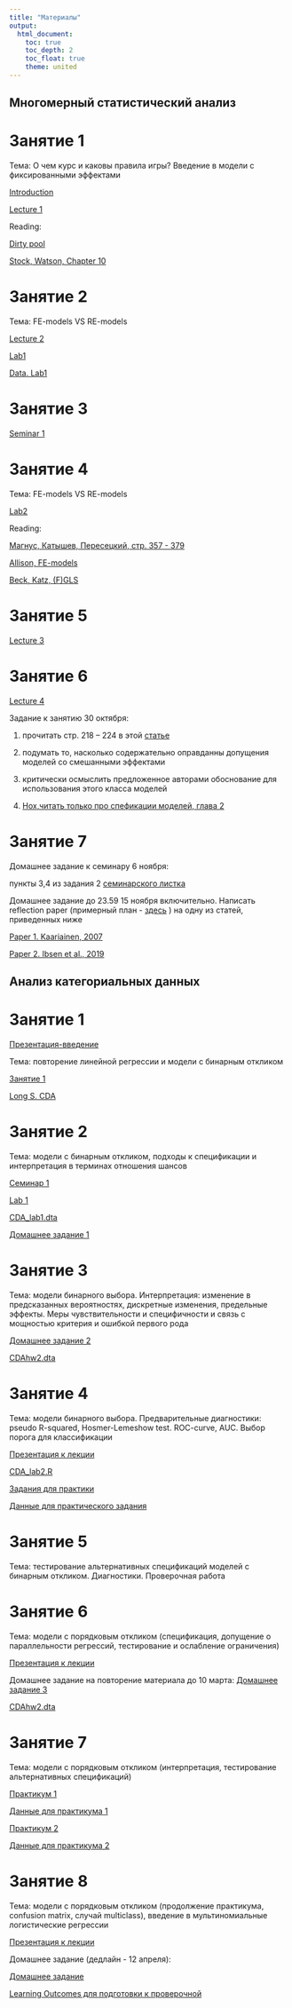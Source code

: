 ```yaml
---
title: "Материалы"
output: 
  html_document:
    toc: true
    toc_depth: 2
    toc_float: true
    theme: united
---
```

## Многомерный статистический анализ
 
# Занятие 1
 
Тема: О чем курс и каковы правила игры? Введение в модели с фиксированными эффектами
  
<a href="MSA_intro_2020.pdf" title=>Introduction</a> 
 
<a href="MSA_lecture1_2020.pdf" title=>Lecture 1</a> 
 
Reading: 

<a href="Green et al., Dirty pool.pdf" title=>Dirty pool</a>  

<a href="https://yadi.sk/i/4YsEBveY1j4nUw" title=>Stock, Watson, Chapter 10</a>  

# Занятие 2 
 
Тема: FE-models VS RE-models
 
<a href="MSA_lecture2_2020.pdf" title=>Lecture 2</a>  
 
<a href="MSA_lab1_2020.R" title=>Lab1</a>  

<a href="MSA_lab1.dta" title=>Data. Lab1</a>

# Занятие 3

<a href="MSA_seminar_1_2020.pdf" title=>Seminar 1</a> 

# Занятие 4
 
Тема: FE-models VS RE-models
 
<a href="MSA_lab2 .R" title=>Lab2</a>  
 
Reading: 

<a href="https://yadi.sk/i/qpr_QNaO6ZuVvA" title =>Магнус, Катышев, Пересецкий, стр. 357 - 379 

<a href="allison_fixed_effects.pdf" title => Allison, FE-models

<a href="Beck, Katz.pdf" title => Beck, Katz, (F)GLS</a> 

# Занятие 5

<a href="MSA_lecture3.pdf" title=>Lecture 3</a>  

# Занятие 6 

<a href="MSA_lecture4_2020.pdf" title=>Lecture 4</a>  

Задание к занятию 30 октября: 

1) прочитать стр. 218 -- 224 в этой <a href="Steenbergen,Jones, 2002.pdf" title=>статье</a> 
 
2) подумать то, насколько содержательно оправданны допущения моделей со смешанными эффектами 
 
3) критически осмыслить предложенное авторами обоснование для использования этого класса моделей 

4) <a href="https://yadi.sk/d/ci9V-ylSU4Kh3A" title=>Hox,читать только про спефикации моделей, глава 2</a>  

# Занятие 7

Домашнее задание к семинару 6 ноября: 

пункты 3,4 из задания 2 <a href="MSA_seminar_2.pdf" title=>семинарского листка</a>

Домашнее задание до 23.59 15 ноября включительно. Написать reflection paper (примерный план - <a href="reflection_paper.pdf" title=>здесь</a> ) на одну из статей, приведенных ниже
 
<a href="Paper 1. Kaariainen, 2007.pdf" title=>Paper 1. Kaariainen, 2007</a>  
 
<a href="Paper 2. Ibsen et al., 2019.pdf" title=>Paper 2. Ibsen et al., 2019</a> 

## Анализ категориальных данных

# Занятие 1

<a href="CDA_intro.pdf" title=>Презентация-введение</a> 

Тема: повторение линейной регрессии и модели с бинарным откликом

<a href="CDA_lecture1_2021.pdf" title=>Занятие 1</a> 

<a href="Long.pdf" title=>Long S. CDA</a> 

# Занятие 2

Тема: модели с бинарным откликом, подходы к спецификации и интерпретация в терминах отношения шансов

<a href="CDA_seminar1_2021.pdf" title=>Семинар 1</a> 

<a href="CDA_lab1.R" title=>Lab 1</a> 

<a href="CDA_lab1.dta" title=>CDA_lab1.dta</a>

<a href="CDA_hw1_2021.pdf" title=>Домашнее задание 1</a>

# Занятие 3

Тема: модели бинарного выбора. Интерпретация: изменение в предсказанных вероятностях, дискретные изменения, предельные эффекты. Меры чувствительности и специфичности и связь с мощностью критерия и ошибкой первого рода 

<a href="CDA_hw2_2021.pdf" title=>Домашнее задание 2</a>

<a href="CDAhw2.dta" title=>CDAhw2.dta</a>

# Занятие 4 

Тема: модели бинарного выбора. Предварительные диагностики: pseudo R-squared, Hosmer-Lemeshow test. ROC-curve, AUC. Выбор порога для классификации 

<a href="CDA_lecture2.pdf" title=>Презентация к лекции </a>

<a href="CDA_lab2.R" title=>CDA_lab2.R</a>

<a href="CDA_lab2_2_tasks.R" title=>Задания для практики</a>

<a href="lab2_2.dta" title=>Данные для практического задания</a>

# Занятие 5 

Тема: тестирование альтернативных спецификаций моделей с бинарным откликом. Диагностики. Проверочная работа

# Занятие 6 

Тема: модели с порядковым откликом (спецификация, допущение о параллельности регрессий, тестирование и ослабление ограничения)   

<a href="CDA_Lecture3.pdf" title=>Презентация к лекции</a>

Домашнее задание на повторение материала до 10 марта: 
<a href="CDA_hw3_2021.pdf" title=>Домашнее задание 3</a>

<a href="CDAhw2.dta" title=>CDAhw2.dta</a>

# Занятие 7

Тема: модели с порядковым откликом (интерпретация, тестирование альтернативных спецификаций)

<a href="CDA_lab3_UPD.R" title=>Практикум 1</a>

<a href="ordwarm.R" title=>Данные для практикума 1</a>

<a href="CDA_lab4.R" title=>Практикум 2 </a>

<a href="CDA_lab4.dta" title=>Данные для практикума 2</a>

# Занятие 8

Тема: модели с порядковым откликом (продолжение практикума, confusion matrix, случай multiclass), введение в мультиномиальные логистические регрессии 

<a href="CDA_lecture4.pdf" title=>Презентация к лекции</a>

Домашнее задание (дедлайн - 12 апреля): 

<a href="CDA_hw4_2021.pdf" title=>Домашнее задание</a>

<a href="CDA_LO2.pdf" title=>Learning Outcomes для подготовки к проверочной</a>